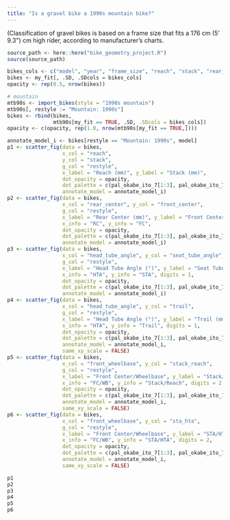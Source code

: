 ```yaml
---
title: "Is a gravel bike a 1990s mountain bike?"
---
```


(Classification of gravel bikes is based on a frame size that fits a 176 cm (5' 9.3\") cm high rider, according to manufacturer's charts.

```r
source_path <- here::here("bike_geometry_project.R")
source(source_path)

```

```r
bikes_cols <- c("model", "year", "frame_size", "reach", "stack", "rear_center", "front_center", "head_tube_angle", "seat_tube_angle", "bottom_bracket_drop", "trail", "front_wheelbase", "stack_reach", "sta_hta", "restyle", "model_size")
bikes <- my_fit[, .SD, .SDcols = bikes_cols]
opacity <- rep(0.5, nrow(bikes))

# mountain
mtb90s <- import_bikes(style = "1990s mountain")
mtb90s[, restyle := "Mountain: 1990s"]
bikes <- rbind(bikes,
               mtb90s[my_fit == TRUE, .SD, .SDcols = bikes_cols])
opacity <- c(opacity, rep(1.0, nrow(mtb90s[my_fit == TRUE,])))

```


```r
annotate_model_i <- bikes[restyle == "Mountain: 1990s", model]
p1 <- scatter_fig(data = bikes,
                  x_col = "reach",
                  y_col = "stack",
                  g_col = "restyle",
                  x_label = "Reach (mm)", y_label = "Stack (mm)",
                  dot_opacity = opacity,
                  dot_palette = c(pal_okabe_ito_7[1:3], pal_okabe_ito_7[7]),
                  annotate_model = annotate_model_i)
p2 <- scatter_fig(data = bikes,
                  x_col = "rear_center", y_col = "front_center",
                  g_col = "restyle",
                  x_label = "Rear Center (mm)", y_label = "Front Center (mm)",
                  x_info = "RC", y_info = "FC",
                  dot_opacity = opacity,
                  dot_palette = c(pal_okabe_ito_7[1:3], pal_okabe_ito_7[7]),
                  annotate_model = annotate_model_i)
p3 <- scatter_fig(data = bikes,
                  x_col = "head_tube_angle", y_col = "seat_tube_angle",
                  g_col = "restyle",
                  x_label = "Head Tube Angle (°)", y_label = "Seat Tube Angle (°)",
                  x_info = "HTA", y_info = "STA", digits = 1,
                  dot_opacity = opacity,
                  dot_palette = c(pal_okabe_ito_7[1:3], pal_okabe_ito_7[7]),
                  annotate_model = annotate_model_i)
p4 <- scatter_fig(data = bikes,
                  x_col = "head_tube_angle", y_col = "trail",
                  g_col = "restyle",
                  x_label = "Head Tube Angle (°)", y_label = "Trail (mm)",
                  x_info = "HTA", y_info = "Trail", digits = 1,
                  dot_opacity = opacity,
                  dot_palette = c(pal_okabe_ito_7[1:3], pal_okabe_ito_7[7]),
                  annotate_model = annotate_model_i,
                  same_xy_scale = FALSE)
p5 <- scatter_fig(data = bikes,
                  x_col = "front_wheelbase", y_col = "stack_reach",
                  g_col = "restyle",
                  x_label = "Front Center/Wheelbase", y_label = "Stack/Reach",
                  x_info = "FC/WB", y_info = "Stack/Reach", digits = 2,
                  dot_opacity = opacity,
                  dot_palette = c(pal_okabe_ito_7[1:3], pal_okabe_ito_7[7]),
                  annotate_model = annotate_model_i,
                  same_xy_scale = FALSE)
p6 <- scatter_fig(data = bikes,
                  x_col = "front_wheelbase", y_col = "sta_hta",
                  g_col = "restyle",
                  x_label = "Front Center/Wheelbase", y_label = "STA/HTA",
                  x_info = "FC/WB", y_info = "STA/HTA", digits = 2,
                  dot_opacity = opacity,
                  dot_palette = c(pal_okabe_ito_7[1:3], pal_okabe_ito_7[7]),
                  annotate_model = annotate_model_i,
                  same_xy_scale = FALSE)

p1
p2
p3
p4
p5
p6


```
